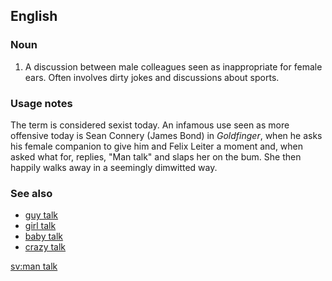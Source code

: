 ==English==

===Noun===
{{en-noun|head=[[man]] [[talk]]|-}}

# A discussion between male colleagues seen as inappropriate for female ears. Often involves dirty jokes and discussions about sports.

===Usage notes===
The term is considered sexist today. An infamous use seen as more offensive today is Sean Connery (James Bond) in ''Goldfinger'', when he asks his female companion to give him and Felix Leiter a moment and, when asked what for, replies, "Man talk" and slaps her on the bum. She then happily walks away in a seemingly dimwitted way. 

===See also===
* [[guy talk]]
* [[girl talk]]
* [[baby talk]]
* [[crazy talk]]

[[sv:man talk]]